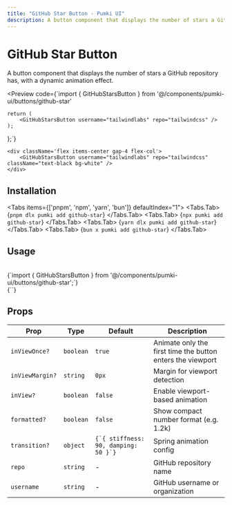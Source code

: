 ```yaml
---
title: "GitHub Star Button - Pumki UI"
description: A button component that displays the number of stars a GitHub repository has, with a dynamic animation effect.
---
```



# GitHub Star Button

A button component that displays the number of stars a GitHub repository has, with a dynamic animation effect.

<Preview
  code={`import { GitHubStarsButton } from '@/components/pumki-ui/buttons/github-star'

    return (
        <GitHubStarsButton username="tailwindlabs" repo="tailwindcss" />
    );
};`}
>
    <div className='flex items-center gap-4 flex-col'>
        <GitHubStarsButton username="tailwindlabs" repo="tailwindcss" className="text-black bg-white" />
    </div>

</Preview>

## Installation

<Tabs items={['pnpm', 'npm', 'yarn', 'bun']} defaultIndex="1">
  <Tabs.Tab>
    <CodeBlock language="bash">
      {`pnpm dlx pumki add github-star`}
    </CodeBlock>
  </Tabs.Tab>
  <Tabs.Tab>
    <CodeBlock language="bash">
      {`npx pumki add github-star`}
    </CodeBlock>
  </Tabs.Tab>
  <Tabs.Tab>
    <CodeBlock language="bash">
      {`yarn dlx pumki add github-star`}
    </CodeBlock>
  </Tabs.Tab>
  <Tabs.Tab>
    <CodeBlock language="bash">
      {`bun x pumki add github-star`}
    </CodeBlock>
  </Tabs.Tab>
</Tabs>

## Usage

<br/>

<CodeBlock language="typescript">
    {`import { GitHubStarsButton } from '@/components/pumki-ui/buttons/github-star';`}
</CodeBlock>

<br/>

<CodeBlock language="typescript">
    {`<GitHubStarsButton username="AnshSinghSonkhia" repo="pumki-ui" />`}
</CodeBlock>

## Props


<PumkiTableStyles />

<PumkiTable>
  <table className="pumki-table">
  <thead>
    <tr>
      <th>Prop</th>
      <th>Type</th>
      <th>Default</th>
      <th>Description</th>
    </tr>
  </thead>
  <tbody>
    <tr>
      <td><code>inViewOnce?</code></td>
      <td><code>boolean</code></td>
      <td><code>true</code></td>
      <td>Animate only the first time the button enters the viewport</td>
    </tr>
    <tr>
      <td><code>inViewMargin?</code></td>
      <td><code>string</code></td>
      <td><code>0px</code></td>
      <td>Margin for viewport detection</td>
    </tr>
    <tr>
      <td><code>inView?</code></td>
      <td><code>boolean</code></td>
      <td><code>false</code></td>
      <td>Enable viewport-based animation</td>
    </tr>
    <tr>
      <td><code>formatted?</code></td>
      <td><code>boolean</code></td>
      <td><code>false</code></td>
      <td>Show compact number format (e.g. 1.2k)</td>
    </tr>
    <tr>
      <td><code>transition?</code></td>
      <td><code>object</code></td>
      <td><code>{`{ stiffness: 90, damping: 50 }`}</code></td>
      <td>Spring animation config</td>
    </tr>
    <tr>
      <td><code>repo</code></td>
      <td><code>string</code></td>
      <td>-</td>
      <td>GitHub repository name</td>
    </tr>
    <tr>
      <td><code>username</code></td>
      <td><code>string</code></td>
      <td>-</td>
      <td>GitHub username or organization</td>
    </tr>
  </tbody>
</table>
</PumkiTable>